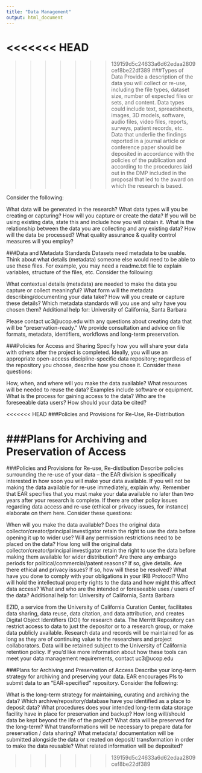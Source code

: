 ```yaml
---
title: "Data Management"
output: html_document
---
```


<<<<<<< HEAD
=======

>>>>>>> 139159d5c24633a6d62edaa2809cef8be22df389
###Types of Data
Provide a description of the data you will collect or re-use, including the file types, dataset size, number of expected files or sets, and content. Data types could include text, spreadsheets, images, 3D models, software, audio files, video files, reports, surveys, patient records, etc. Data that underlie the findings reported in a journal article or conference paper should be deposited in accordance with the policies of the publication and according to the procedures laid out in the DMP included in the proposal that led to the award on which the research is based. 

Consider the following:

What data will be generated in the research?
What data types will you be creating or capturing?
How will you capture or create the data?
If you will be using existing data, state this and include how you will obtain it.
What is the relationship between the data you are collecting and any existing data?
How will the data be processed?
What quality assurance & quality control measures will you employ?

###Data and Metadata Standards
Datasets need metadata to be usable. Think about what details (metadata) someone else would need to be able to use these files. For example, you may need a readme.txt file to explain variables, structure of the files, etc. Consider the following:

What contextual details (metadata) are needed to make the data you capture or collect meaningful?
What form will the metadata describing/documenting your data take?
How will you create or capture these details?
Which metadata standards will you use and why have you chosen them?
Additional help for: University of California, Santa Barbara

Please contact uc3@ucop.edu with any questions about creating data that will be "preservation-ready." We provide consultation and advice on file formats, metadata, identifiers, workflows and long-term preservation.

###Policies for Access and Sharing
Specify how you will share your data with others after the project is completed. Ideally, you will use an appropriate open-access discipline-specific data repository; regardless of the repository you choose, describe how you chose it. Consider these questions:

How, when, and where will you make the data available?
What resources will be needed to reuse the data? Examples include software or equipment.
What is the process for gaining access to the data?
Who are the foreseeable data users?
How should your data be cited?

<<<<<<< HEAD
###Policies and Provisions for Re-Use, Re-Distribution

###Plans for Archiving and Preservation of Access
=======
###Policies and Provisions for Re-use, Re-distibution
Describe policies surrounding the re-use of your data – the EAR division is specifically interested in how soon you will make your data available. If you will not be making the data available for re-use immediately, explain why. Remember that EAR specifies that you must make your data available no later than two years after your research is complete. If there are other policy issues regarding data access and re-use (ethical or privacy issues, for instance) elaborate on them here. Consider these questions:

When will you make the data available?
Does the original data collector/creator/principal investigator retain the right to use the data before opening it up to wider use?
Will any permission restrictions need to be placed on the data?
How long will the original data collector/creator/principal investigator retain the right to use the data before making them available for wider distribution?
Are there any embargo periods for political/commercial/patent reasons? If so, give details.
Are there ethical and privacy issues? If so, how will these be resolved?
What have you done to comply with your obligations in your IRB Protocol?
Who will hold the intellectual property rights to the data and how might this affect data access?
What and who are the intended or foreseeable uses / users of the data?
Additional help for: University of California, Santa Barbara

EZID, a service from the University of California Curation Center, facilitates data sharing, data reuse, data citation, and data attribution, and creates Digital Object Identifiers (DOI) for research data.
The Merritt Repository can restrict access to data to just the depositor or to a research group, or make data publicly available. Research data and records will be maintained for as long as they are of continuing value to the researchers and project collaborators. Data will be retained subject to the University of California retention policy.
If you’d like more information about how these tools can meet your data management requirements, contact uc3@ucop.edu

###Plans for Archiving and Preservation of Access
Describe your long-term strategy for archiving and preserving your data. EAR encourages PIs to submit data to an “EAR-specified” repository. Consider the following:

What is the long-term strategy for maintaining, curating and archiving the data?
Which archive/repository/database have you identified as a place to deposit data?
What procedures does your intended long-term data storage facility have in place for preservation and backup?
How long will/should data be kept beyond the life of the project?
What data will be preserved for the long-term?
What transformations will be necessary to prepare data for preservation / data sharing?
What metadata/ documentation will be submitted alongside the data or created on deposit/ transformation in order to make the data reusable?
What related information will be deposited?


>>>>>>> 139159d5c24633a6d62edaa2809cef8be22df389
